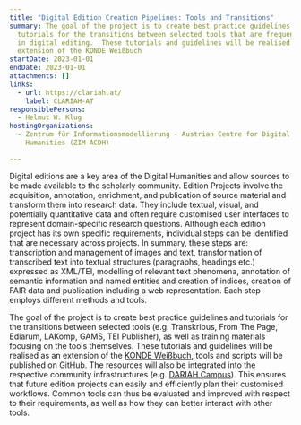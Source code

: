 ```yaml
---
title: "Digital Edition Creation Pipelines: Tools and Transitions"
summary: The goal of the project is to create best practice guidelines and
  tutorials for the transitions between selected tools that are frequently used
  in digital editing.  These tutorials and guidelines will be realised as an
  extension of the KONDE Weißbuch
startDate: 2023-01-01
endDate: 2023-01-01
attachments: []
links:
  - url: https://clariah.at/
    label: CLARIAH-AT
responsiblePersons:
  - Helmut W. Klug
hostingOrganizations:
  - Zentrum für Informationsmodellierung - Austrian Centre for Digital
    Humanities (ZIM-ACDH)

---
```

Digital editions are a key area of the Digital Humanities and allow sources to be made available to the scholarly community. Edition Projects involve the acquisition, annotation, enrichment, and publication of source material and transform them into research data. They include textual, visual, and potentially quantitative data and often require customised user interfaces to represent domain-specific research questions. Although each edition project has its own specific requirements, individual steps can be identified that are necessary across projects. In summary, these steps are: transcription and management of images and text, transformation of transcribed text into textual structures (paragraphs, headings etc.) expressed as XML/TEI, modelling of relevant text phenomena, annotation of semantic information and named entities and creation of indices, creation of FAIR data and publication including a web representation. Each step employs different methods and tools.

The goal of the project is to create best practice guidelines and tutorials for the transitions between selected tools (e.g. Transkribus, From The Page, Ediarum, LAKomp, GAMS, TEI Publisher), as well as training materials focusing on the tools themselves. These tutorials and guidelines will be realised as an extension of the [KONDE Weißbuch](https://www.digitale-edition.at/), tools and scripts will be published on GitHub. The resources will also be integrated into the respective community infrastructures (e.g. [DARIAH Campus](https://campus.dariah.eu/)). This ensures that future edition projects can easily and efficiently plan their customised workflows. Common tools can thus be evaluated and improved with respect to their requirements, as well as how they can better interact with other tools.
